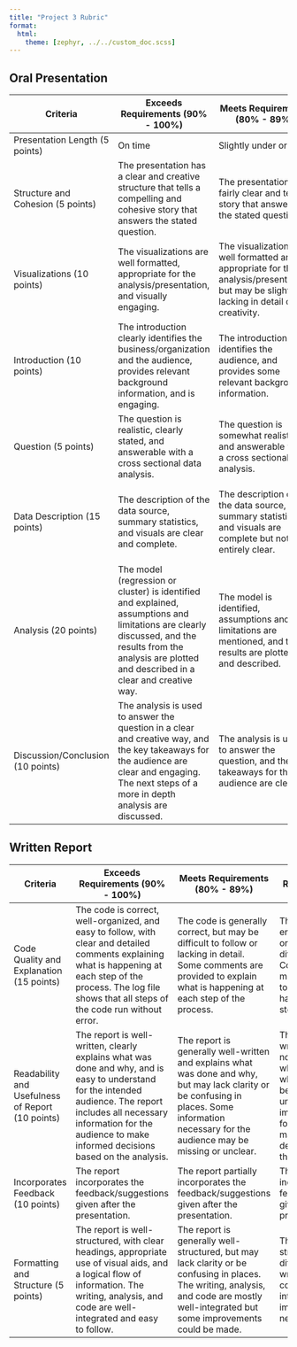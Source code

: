 ```yaml
---
title: "Project 3 Rubric"
format: 
  html:
    theme: [zephyr, ../../custom_doc.scss]
---
```


## Oral Presentation {.center-head}

::: {.column-screen}

| Criteria                           | Exceeds Requirements (90% - 100%)                                              | Meets Requirements (80% - 89%)                                                           | Nearly Meets Requirements (70% - 79%)                                                |
|------------------------------------|--------------------------------------------------------------------------------|-----------------------------------------------------------------------------------------|--------------------------------------------------------------------------------------|
| Presentation Length (5 points)     | On time                                                                        | Slightly under or over                                                                   | Too short or too long                                                                 |
| Structure and Cohesion (5 points)  | The presentation has a clear and creative structure that tells a compelling and cohesive story that answers the stated question. | The presentation is fairly clear and tells a story that answers the stated question. | The presentation lacks a clear structure and does not tell a cohesive story that answers the stated question. |
| Visualizations (10 points)         | The visualizations are well formatted, appropriate for the analysis/presentation, and visually engaging. | The visualizations are well formatted and appropriate for the analysis/presentation, but may be slightly lacking in detail or creativity. | The visualizations are poorly formatted and/or inappropriate for the analysis/presentation. |
| Introduction (10 points)           | The introduction clearly identifies the business/organization and the audience, provides relevant background information, and is engaging. | The introduction identifies the audience, and provides some relevant background information. | The introduction does not clearly identify the business/organization or the audience, and does not provide relevant background information. |
| Question (5 points)                | The question is realistic, clearly stated, and answerable with a cross sectional data analysis. | The question is somewhat realistic and answerable with a cross sectional data analysis. | The question is not realistic, clearly stated, or answerable with a cross sectional data analysis. |
| Data Description (15 points)       | The description of the data source, summary statistics, and visuals are clear and complete. | The description of the data source, summary statistics, and visuals are complete but not entirely clear. | The description of the data source is incomplete or unclear. Summary statistics and visuals are incomplete or unclear. |
| Analysis (20 points)               | The model (regression or cluster) is identified and explained, assumptions and limitations are clearly discussed, and the results from the analysis are plotted and described in a clear and creative way. | The model is identified, assumptions and limitations are mentioned, and the results are plotted and described. | The model is not clearly identified, assumptions and limitations are not discussed, and/or the results are not plotted or described. |
| Discussion/Conclusion (10 points) | The analysis is used to answer the question in a clear and creative way, and the key takeaways for the audience are clear and engaging. The next steps of a more in depth analysis are discussed. | The analysis is used to answer the question, and the key takeaways for the audience are clear. | The analysis is not used to answer the question, or the key takeaways for the audience are not clear. |

:::

## Written Report {.center-head}

::: {.column-screen}

| Criteria                    | Exceeds Requirements (90% - 100%) | Meets Requirements (80% - 89%) | Nearly Meets Requirements (70% - 79%) |
|--------------------------------|----------------------------------|--------------------------------|---------------------------------------|
| Code Quality and Explanation (15 points)  | The code is correct, well-organized, and easy to follow, with clear and detailed comments explaining what is happening at each step of the process.  The log file shows that all steps of the code run without error. | The code is generally correct, but may be difficult to follow or lacking in detail. Some comments are provided to explain what is happening at each step of the process. | The code contains errors, is poorly organized, and/or is difficult to follow. Comments are either missing or insufficient to explain what is happening at each step of the process. |
| Readability and Usefulness of Report (10 points)  | The report is well-written, clearly explains what was done and why, and is easy to understand for the intended audience. The report includes all necessary information for the audience to make informed decisions based on the analysis. | The report is generally well-written and explains what was done and why, but may lack clarity or be confusing in places. Some information necessary for the audience may be missing or unclear. | The report is poorly written and/or does not clearly explain what was done and why. The report may be difficult to understand or missing important information for the audience to make informed decisions based on the analysis. |
| Incorporates Feedback  (10 points)    | The report incorporates the feedback/suggestions given after the presentation. | The report partially incorporates the feedback/suggestions given after the presentation. | The report does not incorporate the feedback/suggestions given after the presentation. |
| Formatting and Structure  (5 points)    | The report is well-structured, with clear headings, appropriate use of visual aids, and a logical flow of information. The writing, analysis, and code are well-integrated and easy to follow. | The report is generally well-structured, but may lack clarity or be confusing in places. The writing, analysis, and code are mostly well-integrated but some improvements could be made. | The report is poorly structured and difficult to follow. The writing, analysis, and code are not well-integrated and improvements are necessary. |

:::